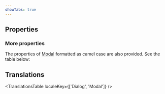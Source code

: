 ```yaml
---
showTabs: true
---
```



## Properties

<DialogPropTable />

### More properties

The properties of [Modal](/uilib/components/modal) formatted as camel case are also provided.
See the table below:

<ModalPropTable />

## Translations

<TranslationsTable localeKey={['Dialog', 'Modal']} />
